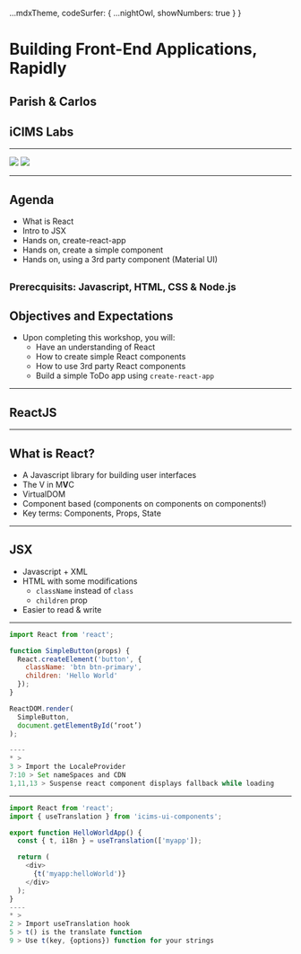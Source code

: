 
  ...mdxTheme,
  codeSurfer: {
    ...nightOwl,
    showNumbers: true
  }
}

<Head>
  <title>iCIMS - Building Front-End Applications, Rapidly</title>
</Head>


# Building Front-End Applications, Rapidly
## Parish & Carlos
## iCIMS Labs

---


<img src="https://render.bitstrips.com/v2/cpanel/abc63329-c482-413d-adb0-1119243878a9-759c69da-b3bd-4af6-bd4b-23eceee9c279-v1.png?transparent=1&palette=1" />

<img src="https://render.bitstrips.com/v2/cpanel/abc63329-c482-413d-adb0-1119243878a9-759c69da-b3bd-4af6-bd4b-23eceee9c279-v1.png?transparent=1&palette=1" />

---

## Agenda

- What is React
- Intro to JSX
- Hands on, create-react-app 
- Hands on, create a simple component
- Hands on, using a 3rd party component (Material UI)

<small>Prerecquisits: Javascript, HTML, CSS &amp; Node.js</small>
---

## Objectives and Expectations

- Upon completing this workshop, you will:
  - Have an understanding of React
  - How to create simple React components
  - How to use 3rd party React components
  - Build a simple ToDo app using `create-react-app`

---


## ReactJS

---

## What is React?

- A Javascript library for building user interfaces
- The V in M**V**C
- VirtualDOM
- Component based (components on components on components!)
- Key terms: Components, Props, State

---

## JSX

- Javascript + XML
- HTML with some modifications
  - `className` instead of `class`
  - `children` prop
- Easier to read &amp; write

---

```javascript Sample Code
import React from 'react';

function SimpleButton(props) {
  React.createElement('button', {
    className: 'btn btn-primary',
    children: 'Hello World'
  });
}

ReactDOM.render(
  SimpleButton,
  document.getElementById(‘root’)
);

----
* > 
3 > Import the LocaleProvider
7:10 > Set nameSpaces and CDN
1,11,13 > Suspense react component displays fallback while loading

```

---

```javascript More Code Examples
import React from 'react';
import { useTranslation } from 'icims-ui-components';

export function HelloWorldApp() {
  const { t, i18n } = useTranslation(['myapp']);

  return (
    <div>
      {t('myapp:helloWorld')}
    </div>
  );
}
----
* > 
2 > Import useTranslation hook
5 > t() is the translate function
9 > Use t(key, {options}) function for your strings
```